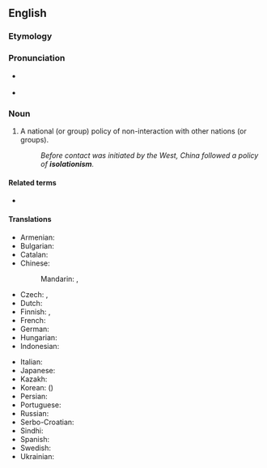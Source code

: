 ==English==
{{wikipedia}}

===Etymology===
{{suffix|en|isolation|ism}}

===Pronunciation===
* {{a|US|Canada}} {{IPA|en|/ˌaɪsəˈleɪʃəˌnɪzəm/}}
* {{audio|en|en-ca-synth-isolationism.ogg|audio (Canada)}}

===Noun===
{{en-noun|~}}

# A national (or group) policy of non-interaction with other nations (or groups).
#: ''Before contact was initiated by the West, China followed a policy of '''isolationism'''.''

====Related terms====
* {{l|en|isolationist}}

====Translations====
{{trans-top|policy of non-interaction}}
* Armenian: {{t+|hy|իզոլյացիոնիզմ}}
* Bulgarian: {{t|bg|изолационизъм|m|sc=Cyrl}}
* Catalan: {{t|ca|aïllacionisme|m}}
* Chinese:
*: Mandarin: {{t+|cmn|孤立主義|sc=Hani}}, {{t+|cmn|孤立主义|tr=gūlìzhǔyì|sc=Hani}}
* Czech: {{t|cs|izolacionismus|m}}, {{t|cs|izolacionizmus|m}}
* Dutch: {{t|nl|isolationisme|n}}
* Finnish: {{t+|fi|eristäytyminen}}, {{t|fi|isolationismi}}
* French: {{t+|fr|isolationnisme|m}}
* German: {{t|de|Isolationismus|m}}
* Hungarian: {{t+|hu|izolacionizmus}}
* Indonesian: {{t+|id|isolasionisme}}
{{trans-mid}}
* Italian: {{t+|it|isolazionismo|m}}
* Japanese: {{t|ja|孤立主義|tr=こりつしゅぎ, koritsushugi|sc=Jpan}}
* Kazakh: {{t|kk|изоляционизм}}
* Korean: {{t+|ko|고립주의}} ({{t|ko|孤立主義}})
* Persian: {{t+|fa|انزواطلبی}}
* Portuguese: {{t+|pt|isolacionismo|m}}
* Russian: {{t+|ru|изоляциони́зм|m}}
* Serbo-Croatian: {{t+|sh|izolacionizam|m}}
* Sindhi: {{t|sd|اڪيلائپ جي نيتي}}
* Spanish: {{t|es|aislacionismo|m}}
* Swedish: {{t+|sv|isolationism|c}}
* Ukrainian: {{t|uk|ізоляціоні́зм|m}}
{{trans-bottom}}